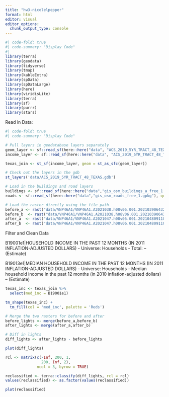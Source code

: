 ```yaml
---
title: "hw3-nicolelpepper"
format: html
editor: visual
editor_options: 
  chunk_output_type: console
---
```


```r
#| code-fold: true
#| code-summary: "Display Code"
#| 
library(terra)
library(geodata)
library(tidyverse)
library(tmap)
library(kableExtra)
library(spData)
library(spDataLarge)
library(here)
library(viridisLite) 
library(terra)
library(sf)
library(purrr)
library(stars)
```

Read in Data:
```r
#| code-fold: true
#| code-summary: "Display Code"

# Pull layers in geodatabase layers separately
geom_layer <- sf::read_sf(here::here("data", "ACS_2019_5YR_TRACT_48_TEXAS.gdb"), layer = 'ACS_2019_5YR_TRACT_48_TEXAS')
income_layer <- sf::read_sf(here::here("data", "ACS_2019_5YR_TRACT_48_TEXAS.gdb"), layer = 'X19_INCOME')

texas_join <- st_sf(income_layer, geom = st_as_sfc(geom_layer))

# Check out the layers in the gdb
st_layers('data/ACS_2019_5YR_TRACT_48_TEXAS.gdb')

# Load in the buildings and road layers
buildings <- sf::read_sf(here::here("data","gis_osm_buildings_a_free_1.gpkg"), query = "SELECT * FROM gis_osm_buildings_a_free_1 WHERE (type IS NULL AND name IS NULL) OR type in ('residential', 'apartments', 'house', 'static_caravan', 'detached')")
roads <- sf::read_sf(here::here("data","gis_osm_roads_free_1.gpkg"), query = "SELECT * FROM gis_osm_roads_free_1 WHERE fclass='motorway'")

# Load the raster directly using the file path
before_a <- rast("data/VNP46A1/VNP46A1.A2021038.h08v05.001.2021039064328.tif")
before_b  <- rast("data/VNP46A1/VNP46A1.A2021038.h08v06.001.2021039064329.tif")
after_a  <- rast("data/VNP46A1/VNP46A1.A2021047.h08v05.001.2021048091106.tif")
after_b  <- rast("data/VNP46A1/VNP46A1.A2021047.h08v06.001.2021048091105.tif")
```

Filter and Clean Data

B19001e1|HOUSEHOLD INCOME IN THE PAST 12 MONTHS (IN 2011 INFLATION-ADJUSTED DOLLARS) - Universe:  Households - Total: -- (Estimate)

B19013e1|MEDIAN HOUSEHOLD INCOME IN THE PAST 12 MONTHS (IN 2011 INFLATION-ADJUSTED DOLLARS) - Universe:  Households - Median household income in the past 12 months (in 2010 inflation-adjusted dollars) -- (Estimate)

```r
texas_inc <- texas_join %>%
  select(med_inc = B19001e1)

```

```r
tm_shape(texas_inc) +
  tm_fill(col = 'med_inc', palette = 'Reds')
```


```r
# Merge the two rasters for before and after
before_lights <- merge(before_a,before_b)
after_lights <- merge(after_a,after_b)

# Diff in lights
diff_lights <- after_lights - before_lights
```


```r
plot(diff_lights)
```

```r
rcl <- matrix(c(-Inf, 200, 1,
                200, Inf, 2),
              ncol = 3, byrow = TRUE)

reclassified <- terra::classify(diff_lights, rcl = rcl)
values(reclassified) <- as.factor(values(reclassified))

plot(reclassified)
```

